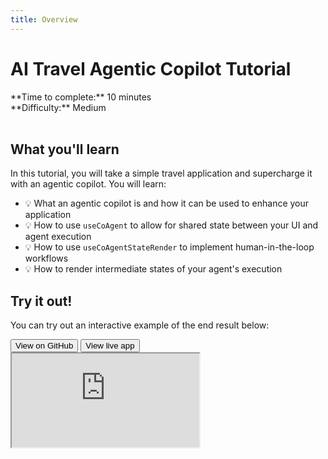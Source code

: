 ```yaml
---
title: Overview
---
```


# AI Travel Agentic Copilot Tutorial

<div>
  <div>**Time to complete:** 10 minutes</div>
  <div>**Difficulty:** Medium</div>
</div>

<br />

## What you'll learn

In this tutorial, you will take a simple travel application and supercharge it with an agentic copilot. You will learn:

- 💡 What an agentic copilot is and how it can be used to enhance your application
- 💡 How to use `useCoAgent` to allow for shared state between your UI and agent execution
- 💡 How to use `useCoAgentStateRender` to implement human-in-the-loop workflows
- 💡 How to render intermediate states of your agent's execution

## Try it out!

You can try out an interactive example of the end result below:

<div className="flex flex-row gap-2">
  <Button size="lg" asChild className="flex gap-2 items-center">
    <Link href="https://github.com/CopilotKit/CopilotKit/tree/main/examples/coagents-travel?ref=travel-tutorial" className="no-underline" target="_blank">
      <FaGithub className="w-6 h-6 mr-2" />
      <span>View on GitHub</span>
    </Link>
  </Button>

  <Button size="lg" asChild className="flex gap-2 items-center">
    <Link href="https://examples-coagents-ai-travel-app.vercel.app/" className="no-underline" target="_blank">
      <PiMonitor className="w-6 h-6 mr-2" />
      <span>View live app</span>
    </Link>
  </Button>
</div>

<iframe src="https://examples-coagents-ai-travel-app.vercel.app/" className="w-full h-[800px] mt-4 rounded-lg border shadow-xl" />

In the next step, we'll checkout the repo, install dependencies, and start the project locally.